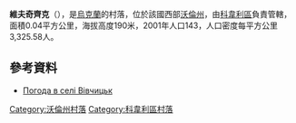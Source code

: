 {{coord|51|5|24|N|24|57|15|E|scale:30000|display=title}}

'''維夫奇齊克'''（{{lang-uk|Вівчицьк}}），是[[烏克蘭|烏克蘭]]的村落，位於該國西部[[沃倫州|沃倫州]]，由[[科韋利區|科韋利區]]負責管轄，面積0.04平方公里，海拔高度190米，2001年人口143，人口密度每平方公里3,325.58人。

==參考資料==
* [http://weather.in.ua/ua/volynskaja/3867 Погода в селі Вівчицьк]{{Wayback|url=http://weather.in.ua/ua/volynskaja/3867 |date=20111219110112 }}

[[Category:沃倫州村落|Category:沃倫州村落]]
[[Category:科韋利區村落|Category:科韋利區村落]]


{{Volyn-geo-stub}}